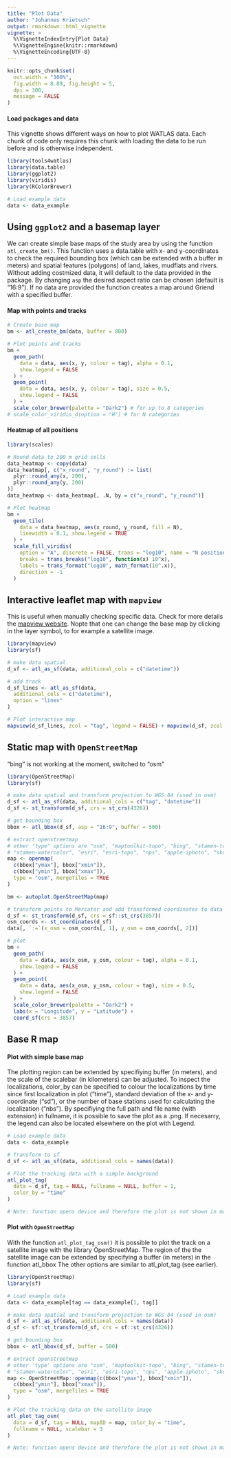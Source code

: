 ```yaml
---
title: "Plot Data"
author: "Johannes Krietsch"
output: rmarkdown::html_vignette
vignette: >
  %\VignetteIndexEntry{Plot Data}
  %\VignetteEngine{knitr::rmarkdown}
  %\VignetteEncoding{UTF-8}
---
```


```r
knitr::opts_chunk$set(
  out.width = "100%",
  fig.width = 8.89, fig.height = 5,
  dpi = 300,
  message = FALSE
)
```

#### Load packages and data

This vignette shows different ways on how to plot WATLAS data. Each chunk of code only requires this chunk with loading the data to be run before and is otherwise independent. 

```r
library(tools4watlas)
library(data.table)
library(ggplot2)
library(viridis)
library(RColorBrewer)

# Load example data
data <- data_example
```

## Using `ggplot2` and a basemap layer

We can create simple base maps of the study area by using the function `atl_create_bm()`. This function uses a data.table with x- and y-coordinates to check the required bounding box (which can be extended with a buffer in meters) and spatial features (polygons) of land, lakes, mudflats and rivers. Without adding costmized data, it will default to the data provided in the package. By changing `asp` the desired aspect ratio can be chosen (default is "16:9"). If no data are provided the function creates a map around Griend with a specified buffer. 

#### Map with points and tracks

```r
# Create base map
bm <- atl_create_bm(data, buffer = 800)

# Plot points and tracks
bm +
  geom_path(
    data = data, aes(x, y, colour = tag), alpha = 0.1,
    show.legend = FALSE
  ) +
  geom_point(
    data = data, aes(x, y, colour = tag), size = 0.5,
    show.legend = FALSE
  ) +
  scale_color_brewer(palette = "Dark2") # for up to 8 categories
# scale_color_viridis_d(option = "H") # for N categories
```

#### Heatmap of all positions

```r
library(scales)

# Round data to 200 m grid cells
data_heatmap <- copy(data)
data_heatmap[, c("x_round", "y_round") := list(
  plyr::round_any(x, 200),
  plyr::round_any(y, 200)
)]
data_heatmap <- data_heatmap[, .N, by = c("x_round", "y_round")]

# Plot heatmap
bm +
  geom_tile(
    data = data_heatmap, aes(x_round, y_round, fill = N),
    linewidth = 0.1, show.legend = TRUE
  ) +
  scale_fill_viridis(
    option = "A", discrete = FALSE, trans = "log10", name = "N positions",
    breaks = trans_breaks("log10", function(x) 10^x),
    labels = trans_format("log10", math_format(10^.x)),
    direction = -1
  )
```

## Interactive leaflet map with `mapview`

This is useful when manually checking specific data. Check for more details the [mapview website](https://r-spatial.github.io/mapview/index.html). Nopte that one can change the base map by clicking in the layer symbol, to for example a satellite image. 

```r
library(mapview)
library(sf)

# make data spatial
d_sf <- atl_as_sf(data, additional_cols = c("datetime"))

# add track
d_sf_lines <- atl_as_sf(data,
  additional_cols = c("datetime"),
  option = "lines"
)

# Plot interactive map
mapview(d_sf_lines, zcol = "tag", legend = FALSE) + mapview(d_sf, zcol = "tag")
```

## Static map with `OpenStreetMap` 

"bing" is not working at the moment, switched to "osm"

```r
library(OpenStreetMap)
library(sf)

# make data spatial and transform projection to WGS 84 (used in osm)
d_sf <- atl_as_sf(data, additional_cols = c("tag", "datetime"))
d_sf <- st_transform(d_sf, crs = st_crs(4326))

# get bounding box
bbox <- atl_bbox(d_sf, asp = "16:9", buffer = 500)

# extract openstreetmap
# other 'type' options are "osm", "maptoolkit-topo", "bing", "stamen-toner",
# "stamen-watercolor", "esri", "esri-topo", "nps", "apple-iphoto", "skobbler";
map <- openmap(
  c(bbox["ymax"], bbox["xmin"]),
  c(bbox["ymin"], bbox["xmax"]),
  type = "osm", mergeTiles = TRUE
)

bm <- autoplot.OpenStreetMap(map)

# transform points to Mercator and add transformed coordinates to data
d_sf <- st_transform(d_sf, crs = sf::st_crs(3857))
osm_coords <- st_coordinates(d_sf)
data[, `:=`(x_osm = osm_coords[, 1], y_osm = osm_coords[, 2])]

# plot
bm +
  geom_path(
    data = data, aes(x_osm, y_osm, colour = tag), alpha = 0.1,
    show.legend = FALSE
  ) +
  geom_point(
    data = data, aes(x_osm, y_osm, colour = tag), size = 0.5,
    show.legend = FALSE
  ) +
  scale_color_brewer(palette = "Dark2") +
  labs(x = "Longitude", y = "Latitude") +
  coord_sf(crs = 3857)
```

## Base R map 

#### Plot with simple base map

The plotting region can be extended by specifiying buffer (in meters), and the scale of the scalebar (in kilometers) can be adjusted. To inspect the localizations, color_by can be specified to colour the localizations by time since first localization in plot (“time”), standard deviation of the x- and y-coordinate (“sd”), or the number of base stations used for calculating the localization (“nbs”). By specifiying the full path and file name (with extension) in fullname, it is possible to save the plot as a .png. If necesarry, the legend can also be located elsewhere on the plot with Legend.

```r
# Load example data
data <- data_example

# Transform to sf
d_sf <- atl_as_sf(data, additional_cols = names(data))

# Plot the tracking data with a simple background
atl_plot_tag(
  data = d_sf, tag = NULL, fullname = NULL, buffer = 1,
  color_by = "time"
)

# Note: function opens device and therefore the plot is not shown in markdown
```

#### Plot with `OpenStreetMap` 

With the function `atl_plot_tag_osm()` it is possible to plot the track on a satellite image with the library OpenStreetMap. The region of the the satellite image can be extended by specifying a buffer (in meters) in the function atl_bbox The other options are similar to atl_plot_tag (see earlier).

```r
library(OpenStreetMap)
library(sf)

# Load example data
data <- data_example[tag == data_example[1, tag]]

# make data spatial and transform projection to WGS 84 (used in osm)
d_sf <- atl_as_sf(data, additional_cols = names(data))
d_sf <- sf::st_transform(d_sf, crs = sf::st_crs(4326))

# get bounding box
bbox <- atl_bbox(d_sf, buffer = 500)

# extract openstreetmap
# other 'type' options are "osm", "maptoolkit-topo", "bing", "stamen-toner",
# "stamen-watercolor", "esri", "esri-topo", "nps", "apple-iphoto", "skobbler";
map <- OpenStreetMap::openmap(c(bbox["ymax"], bbox["xmin"]),
  c(bbox["ymin"], bbox["xmax"]),
  type = "osm", mergeTiles = TRUE
)

# Plot the tracking data on the satellite image
atl_plot_tag_osm(
  data = d_sf, tag = NULL, mapID = map, color_by = "time",
  fullname = NULL, scalebar = 3
)

# Note: function opens device and therefore the plot is not shown in markdown
```


















